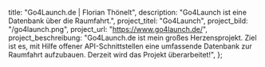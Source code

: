   title: "Go4Launch.de | Florian Thönelt",
  description: "Go4Launch ist eine Datenbank über die Raumfahrt.",
  project_titel: "Go4Launch",
  project_bild: "/go4launch.png",
  project_url: "https://www.go4launch.de/",
  project_beschreibung:
    "Go4Launch.de ist mein großes Herzensprojekt. Ziel ist es, mit Hilfe offener API-Schnittstellen eine umfassende Datenbank zur Raumfahrt aufzubauen. Derzeit wird das Projekt überarbeitet!",
};
